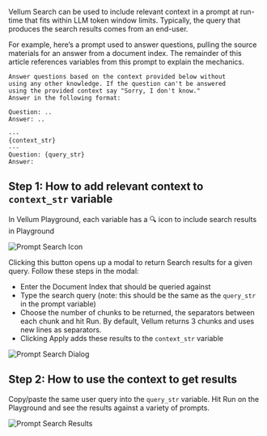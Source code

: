 Vellum Search can be used to include relevant context in a prompt at run-time that fits within LLM token window limits. Typically, the query that produces the search results comes from an end-user.

For example, here’s a prompt used to answer questions, pulling the source materials for an answer from a document index. The remainder of this article references variables from this prompt to explain the mechanics.

```
Answer questions based on the context provided below without
using any other knowledge. If the question can't be answered
using the provided context say "Sorry, I don't know."
Answer in the following format:

Question: ..
Answer: ..

---
{context_str}
---
Question: {query_str}
Answer:
```

## Step 1: How to add relevant context to `context_str` variable

In Vellum Playground, each variable has a 🔍 icon to include search results in Playground

![Prompt Search Icon](https://storage.googleapis.com/vellum-public/help-docs/prompt_search_icon.png)

Clicking this button opens up a modal to return Search results for a given query. Follow these steps in the modal:

- Enter the Document Index that should be queried against
- Type the search query (note: this should be the same as the `query_str` in the prompt variable)
- Choose the number of chunks to be returned, the separators between each chunk and hit Run. By default, Vellum returns 3 chunks and uses new lines as separators.
- Clicking Apply adds these results to the `context_str` variable

![Prompt Search Dialog](https://storage.googleapis.com/vellum-public/help-docs/prompt_search_dialog.png)

## Step 2: How to use the context to get results

Copy/paste the same user query into the `query_str` variable. Hit Run on the Playground and see the results against a variety of prompts.

![Prompt Search Results](https://storage.googleapis.com/vellum-public/help-docs/prompt_search_results.png)
